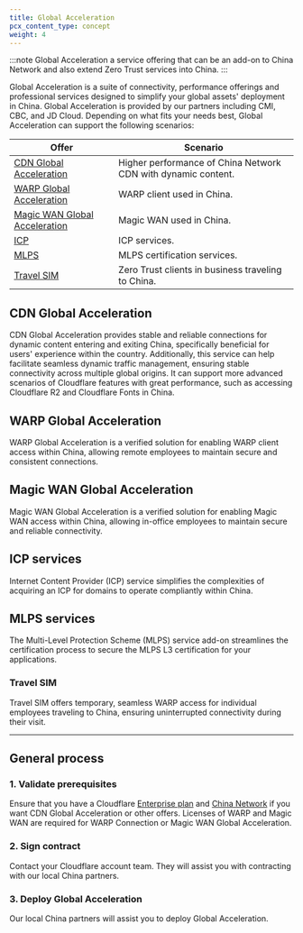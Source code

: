 ```yaml
---
title: Global Acceleration
pcx_content_type: concept
weight: 4
---
```


:::note
Global Acceleration a service offering that can be an add-on to China Network and also extend Zero Trust services into China.
:::

Global Acceleration is a suite of connectivity, performance offerings and professional services designed to simplify your global assets' deployment in China. Global Acceleration is provided by our partners including CMI, CBC, and JD Cloud. Depending on what fits your needs best, Global Acceleration can support the following scenarios:

| Offer                                                           | Scenario                                                      |
| --------------------------------------------------------------- | ------------------------------------------------------------- |
| [CDN Global Acceleration](#cdn-global-acceleration)             | Higher performance of China Network CDN with dynamic content. |
| [WARP Global Acceleration](#warp-global-acceleration)           | WARP client used in China.                                    |
| [Magic WAN Global Acceleration](#magic-wan-global-acceleration) | Magic WAN used in China.                                      |
| [ICP](#icp-services)                                            | ICP services.                                                 |
| [MLPS](#mlps-services)                                          | MLPS certification services.                                  |
| [Travel SIM](#travel-sim)                                       | Zero Trust clients in business traveling to China.            |

## CDN Global Acceleration

CDN Global Acceleration provides stable and reliable connections for dynamic content entering and exiting China, specifically beneficial for users' experience within the country. Additionally, this service can help facilitate seamless dynamic traffic management, ensuring stable connectivity across multiple global origins. It can support more advanced scenarios of Cloudflare features with great performance, such as accessing Cloudflare R2 and Cloudflare Fonts in China.

## WARP Global Acceleration

WARP Global Acceleration is a verified solution for enabling WARP client access within China, allowing remote employees to maintain secure and consistent connections.

## Magic WAN Global Acceleration

Magic WAN Global Acceleration is a verified solution for enabling Magic WAN access within China, allowing in-office employees to maintain secure and reliable connectivity.

## ICP services

Internet Content Provider (ICP) service simplifies the complexities of acquiring an ICP for domains to operate compliantly within China.

## MLPS services

The Multi-Level Protection Scheme (MLPS) service add-on streamlines the certification process to secure the MLPS L3 certification for your applications.

### Travel SIM

Travel SIM offers temporary, seamless WARP access for individual employees traveling to China, ensuring uninterrupted connectivity during their visit.

---

## General process

### 1. Validate prerequisites

Ensure that you have a Cloudflare [Enterprise plan](https://www.cloudflare.com/plans/enterprise/) and [China Network](/china-network/) if you want CDN Global Acceleration or other offers. Licenses of WARP and Magic WAN are required for WARP Connection or Magic WAN Global Acceleration.

### 2. Sign contract

Contact your Cloudflare account team. They will assist you with contracting with our local China partners.

### 3. Deploy Global Acceleration

Our local China partners will assist you to deploy Global Acceleration.
